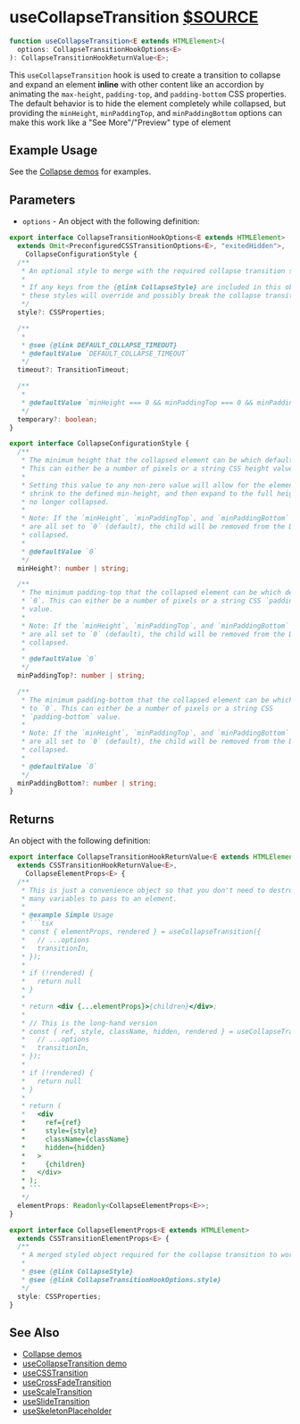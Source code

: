 # useCollapseTransition [$SOURCE](packages/core/src/transition/useCollapseTransition.ts)

```ts disableTransform
function useCollapseTransition<E extends HTMLElement>(
  options: CollapseTransitionHookOptions<E>
): CollapseTransitionHookReturnValue<E>;
```

This `useCollapseTransition` hook is used to create a transition to collapse
and expand an element **inline** with other content like an accordion by
animating the `max-height`, `padding-top`, and `padding-bottom` CSS properties.
The default behavior is to hide the element completely while collapsed, but
providing the `minHeight`, `minPaddingTop`, and `minPaddingBottom` options can
make this work like a "See More"/"Preview" type of element

## Example Usage

See the [Collapse demos](/components/collapse#simple-usecollapsetransition-example) for examples.

## Parameters

- `options` - An object with the following definition:

```ts disableTransform
export interface CollapseTransitionHookOptions<E extends HTMLElement>
  extends Omit<PreconfiguredCSSTransitionOptions<E>, "exitedHidden">,
    CollapseConfigurationStyle {
  /**
   * An optional style to merge with the required collapse transition styles.
   *
   * If any keys from the {@link CollapseStyle} are included in this object,
   * these styles will override and possibly break the collapse transition.
   */
  style?: CSSProperties;

  /**
   *
   * @see {@link DEFAULT_COLLAPSE_TIMEOUT}
   * @defaultValue `DEFAULT_COLLAPSE_TIMEOUT`
   */
  timeout?: TransitionTimeout;

  /**
   *
   * @defaultValue `minHeight === 0 && minPaddingTop === 0 && minPaddingBottom === 0`
   */
  temporary?: boolean;
}

export interface CollapseConfigurationStyle {
  /**
   * The minimum height that the collapsed element can be which defaults to `0`.
   * This can either be a number of pixels or a string CSS height value.
   *
   * Setting this value to any non-zero value will allow for the element to
   * shrink to the defined min-height, and then expand to the full height once
   * no longer collapsed.
   *
   * Note: If the `minHeight`, `minPaddingTop`, and `minPaddingBottom` options
   * are all set to `0` (default), the child will be removed from the DOM while
   * collapsed.
   *
   * @defaultValue `0`
   */
  minHeight?: number | string;

  /**
   * The minimum padding-top that the collapsed element can be which defaults to
   * `0`. This can either be a number of pixels or a string CSS `padding-top`
   * value.
   *
   * Note: If the `minHeight`, `minPaddingTop`, and `minPaddingBottom` options
   * are all set to `0` (default), the child will be removed from the DOM while
   * collapsed.
   *
   * @defaultValue `0`
   */
  minPaddingTop?: number | string;

  /**
   * The minimum padding-bottom that the collapsed element can be which defaults
   * to `0`. This can either be a number of pixels or a string CSS
   * `padding-bottom` value.
   *
   * Note: If the `minHeight`, `minPaddingTop`, and `minPaddingBottom` options
   * are all set to `0` (default), the child will be removed from the DOM while
   * collapsed.
   *
   * @defaultValue `0`
   */
  minPaddingBottom?: number | string;
}
```

## Returns

An object with the following definition:

````ts disableTransform
export interface CollapseTransitionHookReturnValue<E extends HTMLElement>
  extends CSSTransitionHookReturnValue<E>,
    CollapseElementProps<E> {
  /**
   * This is just a convenience object so that you don't need to destructure as
   * many variables to pass to an element.
   *
   * @example Simple Usage
   * ```tsx
   * const { elementProps, rendered } = useCollapseTransition({
   *   // ...options
   *   transitionIn,
   * });
   *
   * if (!rendered) {
   *   return null
   * }
   *
   * return <div {...elementProps}>{children}</div>;
   *
   * // This is the long-hand version
   * const { ref, style, className, hidden, rendered } = useCollapseTransition({
   *   // ...options
   *   transitionIn,
   * });
   *
   * if (!rendered) {
   *   return null
   * }
   *
   * return (
   *   <div
   *     ref={ref}
   *     style={style}
   *     className={className}
   *     hidden={hidden}
   *   >
   *     {children}
   *   </div>
   * );
   * ```
   */
  elementProps: Readonly<CollapseElementProps<E>>;
}

export interface CollapseElementProps<E extends HTMLElement>
  extends CSSTransitionElementProps<E> {
  /**
   * A merged styled object required for the collapse transition to work.
   *
   * @see {@link CollapseStyle}
   * @see {@link CollapseTransitionHookOptions.style}
   */
  style: CSSProperties;
}
````

## See Also

- [Collapse demos](/components/collapse)
- [useCollapseTransition demo](/components/collapse#simple-usecollapsetransition-example)
- [useCSSTransition](./use-css-transition)
- [useCrossFadeTransition](./use-cross-fade-transition)
- [useScaleTransition](./use-scale-transition)
- [useSlideTransition](./use-slide-transition)
- [useSkeletonPlaceholder](./use-skeleton-placeholder)
